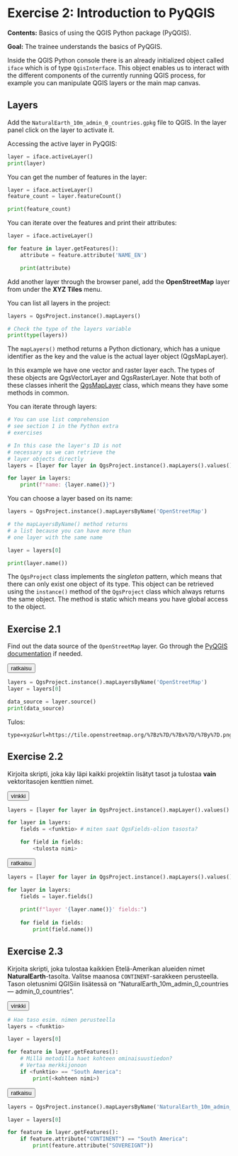 # Exercise 2: Introduction to PyQGIS

**Contents:** Basics of using the QGIS Python package (PyQGIS).

**Goal:** The trainee understands the basics of PyQGIS.

Inside the QGIS Python console there is an already initialized
object called `iface` which is of type `QgisInterface`.
This object enables us to interact with the different components
of the currently running QGIS process, for example you can manipulate
QGIS layers or the main map canvas.

## Layers

Add the `NaturalEarth_10m_admin_0_countries.gpkg` file to QGIS.
In the layer panel click on the layer to activate it.

Accessing the active layer in PyQGIS:

::: code-box
```python
layer = iface.activeLayer()
print(layer)
```
:::

You can get the number of features in the layer:

::: code-box
```python
layer = iface.activeLayer()
feature_count = layer.featureCount()

print(feature_count)
```
:::

You can iterate over the features and print their attributes:

::: code-box
```python
layer = iface.activeLayer()

for feature in layer.getFeatures():
    attribute = feature.attribute('NAME_EN')

    print(attribute)
```
:::

Add another layer through the browser panel, add the
**OpenStreetMap** layer from under the **XYZ Tiles**
menu.

You can list all layers in the project:

::: code-box
```python
layers = QgsProject.instance().mapLayers()

# Check the type of the layers variable
print(type(layers))
```
:::

The `mapLayers()` method returns a Python dictionary,
which has a unique identifier as the key and the
value is the actual layer object (QgsMapLayer).

::: hint-box
In this example we have one vector and raster layer each.
The types of these objects are QgsVectorLayer and QgsRasterLayer.
Note that both of these classes inherit the
[QgsMapLayer](https://qgis.org/pyqgis/master/core/QgsMapLayer.html) class,
which means they have some methods in common.
:::

You can iterate through layers:

::: code-box
```python
# You can use list comprehension
# see section 1 in the Python extra
# exercises

# In this case the layer's ID is not
# necessary so we can retrieve the
# layer objects directly
layers = [layer for layer in QgsProject.instance().mapLayers().values()]

for layer in layers:
    print(f"name: {layer.name()}")
```
:::

You can choose a layer based on its name:

::: code-box
```python
layers = QgsProject.instance().mapLayersByName('OpenStreetMap')

# the mapLayersByName() method returns
# a list because you can have more than
# one layer with the same name

layer = layers[0]

print(layer.name())
```
:::


::: hint-box
The `QgsProject` class implements the _singleton_ pattern, which
means that there can only exist one object of its type. This
object can be retrieved using the `instance()` method of
the `QgsProject` class which always returns the same object.
The method is static which means you have global access to the
object.
:::

## Exercise 2.1

Find out the data source of the `OpenStreetMap` layer. Go through
the [PyQGIS documentation](https://qgis.org/pyqgis/latest/)
if needed.

<button onclick="toggleAnswer(this)" class="btn answer_btn">ratkaisu</button>

::: hidden-box
::: code-box
```python
layers = QgsProject.instance().mapLayersByName('OpenStreetMap')
layer = layers[0]

data_source = layer.source()
print(data_source)
```
:::

Tulos:

```
type=xyz&url=https://tile.openstreetmap.org/%7Bz%7D/%7Bx%7D/%7By%7D.png&zmax=19&zmin=0
```
:::

## Exercise 2.2

Kirjoita skripti, joka käy läpi kaikki projektiin lisätyt tasot
ja tulostaa **vain** vektoritasojen kenttien nimet.

<button onclick="toggleAnswer(this)" class="btn answer_btn">vinkki</button>

::: hidden-box
::: code-box
```python
layers = [layer for layer in QgsProject.instance().mapLayer().values() <ehtolause>] # miten tarkistat onko kyseessä vektoritaso?

for layer in layers:
    fields = <funktio> # miten saat QgsFields-olion tasosta?

    for field in fields:
        <tulosta nimi>
```
:::
:::


<button onclick="toggleAnswer(this)" class="btn answer_btn">ratkaisu</button>

::: hidden-box
::: code-box
```python
layers = [layer for layer in QgsProject.instance().mapLayers().values() if layer.type() == QgsMapLayer.VectorLayer]

for layer in layers:
    fields = layer.fields()
    
    print(f"layer '{layer.name()}' fields:")
    
    for field in fields:
        print(field.name())
```
:::
:::

## Exercise 2.3

Kirjoita skripti, joka tulostaa kaikkien Etelä-Amerikan
alueiden nimet **NaturalEarth**-tasolta. Valitse maanosa
`CONTINENT`-sarakkeen perusteella. Tason oletusnimi
QGISiin lisätessä on "NaturalEarth_10m_admin_0_countries — admin_0_countries".

<button onclick="toggleAnswer(this)" class="btn answer_btn">vinkki</button>

::: hidden-box
::: code-box
```python
# Hae taso esim. nimen perusteella
layers = <funktio>

layer = layers[0]

for feature in layer.getFeatures():
    # Millä metodilla haet kohteen ominaisuustiedon?
    # Vertaa merkkijonoon
    if <funktio> == "South America":
        print(<kohteen nimi>)
```
:::
:::

<button onclick="toggleAnswer(this)" class="btn answer_btn">ratkaisu</button>

::: hidden-box
::: code-box
```python
layers = QgsProject.instance().mapLayersByName('NaturalEarth_10m_admin_0_countries — admin_0_countries')

layer = layers[0]

for feature in layer.getFeatures():
    if feature.attribute("CONTINENT") == "South America":
        print(feature.attribute("SOVEREIGNT"))
```
:::
:::
